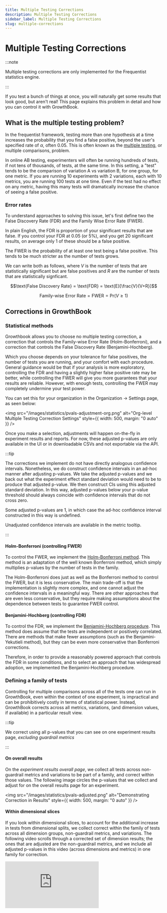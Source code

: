 ```yaml
---
title: Multiple Testing Corrections
description: Multiple Testing Corrections
sidebar_label: Multiple Testing Corrections
slug: multiple-corrections
---
```


# Multiple Testing Corrections

:::note

Multiple testing corrections are only implemented for the Frequentist statistics engine.

:::

If you test a bunch of things at once, you will naturally get some results that look good, but aren't real! This page explains this problem in detail and how you can control it with GrowthBook.

## What is the multiple testing problem?

In the frequentist framework, testing more than one hypothesis at a time increases the probability that you find a false positive, beyond the user's specified rate of $\alpha$, often 0.05. This is often known as the [multiple testing](https://en.wikipedia.org/wiki/Multiple_comparisons_problem), or multiple comparisons, problem.

In online AB testing, experimenters will often be running hundreds of tests, if not tens of thousands, of tests, at the same time. In this setting, a "test" tends to be the comparison of variation A vs variation B, for one group, for one metric. If you are running 10 experiments with 2 variations, each with 10 metrics, you are running 100 tests at one time. Even if the test had no effect on any metric, having this many tests will dramatically increase the chance of seeing a false positive.

### Error rates

To understand approaches to solving this issue, let's first define two the False Discovery Rate (FDR) and the Family Wise Error Rate (FWER).

In plain English, the FDR is proportion of your significant results that are false. If you control your FDR at 0.05 (or 5%), and you get 20 significant results, on average only 1 of these should be a false positive.

The FWER is the probability of at least one test being a false positive. This tends to be much stricter as the number of tests grows.

We can write both as follows, where $V$ is the number of tests that are statistically significant but are false positives and $R$ are the number of tests that are statistically signficant.

$$\text{False Discovery Rate} = \text{FDR} = \text{E}[\frac{V}{V+R}]$$

$$\text{Family-wise Error Rate} = \text{FWER} = \text{Pr}(V \geq 1)$$

## Corrections in GrowthBook

### Statistical methods

Growthbook allows you to choose no multiple testing correction, a correction that controls the Family-wise Error Rate (Holm-Bonferroni), and a correction that controls the False Discovery Rate (Benjamini-Hochberg).

Which you choose depends on your tolerance for false positives, the number of tests you are running, and your comfort with each procedure. General guidance would be that if your analysis is more exploratory, controlling the FDR and having a slightly higher false positive rate may be better, while controlling the FWER will give you more guarantees that your results are reliable. However, with enough tests, controlling the FWER may completely undermine your test power.

You can set this for your organization in the Organization -> Settings page, as seen below:

<img
  src="/images/statistics/pvals-adjustment-org.png"
  alt="Org-level Multiple Testing Correction Settings"
  style={{ width: 500, margin: "0 auto" }}
/>

Once you make a selection, adjustments will happen on-the-fly in experiment results and reports. For now, these adjusted p-values are only available in the UI or in downloadable CSVs and not exportable via the API.

:::tip

The corrections we implement do not have directly analogous confidence intervals. Nonetheless, we do construct confidence intervals in an ad-hoc manner after adjusting p-values. We take the adjusted p-values and we back out what the experiment effect standard deviation would need to be to produce that adjusted p-value. We then construct CIs using this adjusted standard deviation. In this way, adjusted p-values below your p-value threshold should always coincide with confidence intervals that do not cross zero.

Some adjusted p-values are 1, in which case the ad-hoc confidence interval constructed in this way is undefined.

Unadjusted confidence intervals are available in the metric tooltip.

:::

#### Holm-Bonferroni (controlling FWER)

To control the FWER, we implement the [Holm-Bonferroni method](https://en.wikipedia.org/wiki/Holm%E2%80%93Bonferroni_method). This method is an adaptation of the well known Bonferroni method, which simply multiplies p-values by the number of tests in the family.

The Holm-Bonferroni does just as well as the Bonferroni method to control the FWER, but it is less conservative. The main trade-off is that the implementation is slightly more complex, and one cannot adjust the confidence intervals in a meaningful way. There are other approaches that are even less conservative, but they require making assumptions about the dependence between tests to guarantee FWER control.

#### Benjamini-Hochberg (controlling FDR)

To control the FDR, we implement the [Benjamini-Hochberg procedure](https://en.wikipedia.org/wiki/False_discovery_rate#Benjamini%E2%80%93Hochberg_procedure). This method does assume that the tests are independent or positively correlated. There are methods that make fewer assumptions (such as the Benjamini-Yekutieli method), but they can be even more conservative than Bonferroni corrections.

Therefore, in order to provide a reasonably powered approach that controls the FDR in some conditions, and to select an approach that has widespread adoption, we implemented the Benjamini-Hochberg procedure.

### Defining a family of tests

Controlling for multiple comparisons across all of the tests one can run in GrowthBook, even within the context of one experiment, is impractical and can be prohibitively costly in terms of statistical power. Instead, GrowthBook corrects across all metrics, variations, (and dimension values, if available) in a particular result view.

:::tip

We correct using all p-values that you can see on one experiment results page, _excluding guardrail metrics_

:::

#### On overall results

On the _experiment results overall page_, we collect all tests across non-guardrail metrics and variations to be part of a family, and correct within those values. The following image circles the p-values that we collect and adjust for on the overall results page for an experiment.

<img
  src="/images/statistics/pvals-adjusted.png"
  alt="Demonstrating Correction in Results"
  style={{ width: 500, margin: "0 auto" }}
/>

#### Within dimensional slices

If you look within dimensional slices, to account for the additional increase in tests from dimensional splits, we collect correct within the family of tests across all dimension groups, non-guardrail metrics, and variations. The following video scrolls through a corrected set of dimension results; the ones that are adjusted are the non-guardrail metrics, and we include all adjusted p-values in this video (across dimensions and metrics) in one family for correction.

<div>
<iframe 
    src="https://www.loom.com/embed/5b2c9583c60b449b8fa6e000e2b21c68?hide_owner=true&hide_share=true&hide_share=true&hideEmbedTopBar=true" 
    frameborder="0" 
    webkitallowfullscreen mozallowfullscreen allowfullscreen
    style={{ width: 400, height: 597 }} 
/>
</div>

:::tip

We never correct across overall _and_ dimension splits at the same time.

:::
